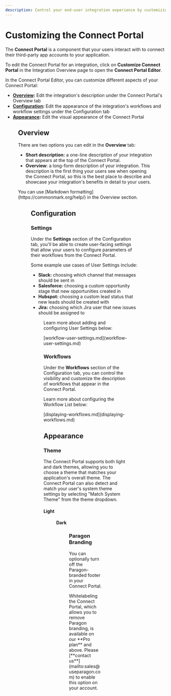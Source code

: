 ```yaml
---
description: Control your end-user integration experience by customizing Connect Portal.
---
```


# Customizing the Connect Portal

The **Connect Portal** is a component that your users interact with to connect their third-party app accounts to your application.

To edit the Connect Portal for an integration, click on **Customize Connect Portal** in the Integration Overview page to open the **Connect Portal Editor**.

In the Connect Portal Editor, you can customize different aspects of your Connect Portal:

* [**Overview**](connect-portal-customization.md#overview)**:** Edit the integration's description under the Connect Portal's Overview tab
* [**Configuration**](connect-portal-customization.md#configuration)**:** Edit the appearance of the integration's workflows and workflow settings under the Configuration tab
* [**Appearance**](connect-portal-customization.md#appearance)**:** Edit the visual appearance of the Connect Portal

<Figure src="../.gitbook/assets/image (59).png" caption="" />

## Overview

There are two options you can edit in the **Overview** tab:

* **Short description:** a one-line description of your integration that appears at the top of the Connect Portal.
* **Overview**: a long-form description of your integration. This description is the first thing your users see when opening the Connect Portal, so this is the best place to describe and showcase your integration's benefits in detail to your users.

<Info>
You can use [Markdown formatting](https://commonmark.org/help/) in the Overview section.
</Info>

<Figure src="../.gitbook/assets/Using Markdown in Paragon Connect Portal (1).png" caption="" />

## Configuration

### Settings

Under the **Settings** section of the Configuration tab, you'll be able to create user-facing settings that allow your users to configure parameters of their workflows from the Connect Portal.

Some example use cases of User Settings include:

* **Slack:** choosing which channel that messages should be sent in
* **Salesforce:** choosing a custom opportunity stage that new opportunities created in
* **Hubspot:** choosing a custom lead status that new leads should be created with
* **Jira:** choosing which Jira user that new issues should be assigned to

<Figure src="../.gitbook/assets/image (76).png" caption="" />

Learn more about adding and configuring User Settings below:

<ContentRef url="workflow-user-settings.md">
[workflow-user-settings.md](workflow-user-settings.md)
</ContentRef>

### Workflows

Under the **Workflows** section of the Configuration tab, you can control the visibility and customize the description of workflows that appear in the Connect Portal.

Learn more about configuring the Workflow List below:

<ContentRef url="displaying-workflows.md">
[displaying-workflows.md](displaying-workflows.md)
</ContentRef>

## Appearance

### Theme

The Connect Portal supports both light and dark themes, allowing you to choose a theme that matches your application's overall theme. The Connect Portal can also detect and match your user's system theme settings by selecting "Match System Theme" from the theme dropdown.

#### Light

<Figure src="../.gitbook/assets/Paragon Connect Portal in Light Mode.png" caption="" />

#### Dark

<Figure src="../.gitbook/assets/Paragon Connect Portal in Dark Mode.png" caption="" />

### Paragon Branding

You can optionally turn off the Paragon-branded footer in your Connect Portal.

<Info>
Whitelabeling the Connect Portal, which allows you to remove Paragon branding, is available on our **Pro plan** and above. Please [**contact us**](mailto:sales@useparagon.com) to enable this option on your account.
</Info>

<Figure src="../.gitbook/assets/Whitelabelling the Connect Portal in Paragon Connect.gif" caption="" />